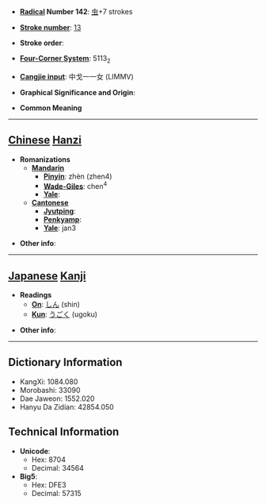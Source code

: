 * '''[[Wiktionary:Chinese radical index| Radical]] Number 142''': [[Wiktionary:Chinese radical index 虫|虫]]+7 strokes

* '''[[Wiktionary:Chinese total strokes index|Stroke number]]''': [[Wiktionary:Chinese total strokes index 13|13]]

* '''Stroke order''': 

* '''[[Wiktionary:Chinese four corner index|Four-Corner System]]''': 5113<sub>2</sub>

* '''[[Wiktionary:Chinese Cangjie index|Cangjie input]]''': 中戈一一女 (LIMMV)

* '''Graphical Significance and Origin''': 

* '''Common Meaning'''

----

== [[Chinese]] [[Hanzi]] ==

* '''Romanizations'''
** '''[[Mandarin]]'''
*** '''[[Pinyin]]''': zhèn (zhen4)
*** '''[[Wade-Giles]]''': chen<sup>4</sup>
*** '''[[Yale]]''': 
** '''[[Cantonese]]'''
*** '''[[Jyutping]]''':
*** '''[[Penkyamp]]''': 
*** '''[[Yale]]''': jan3

* '''Other info''': 

----

== [[Japanese]] [[Kanji]] ==

* '''Readings'''
** '''[[On]]''': [[しん]] (shin)
** '''[[Kun]]''': [[うごく]] (ugoku)

* '''Other info''':  

----

== Dictionary Information ==

* KangXi: 1084.080
* Morobashi: 33090
* Dae Jaweon: 1552.020
* Hanyu Da Zidian: 42854.050

== Technical Information ==

* '''Unicode''':
** Hex: 8704
** Decimal: 34564
* '''Big5''':
** Hex: DFE3
** Decimal: 57315